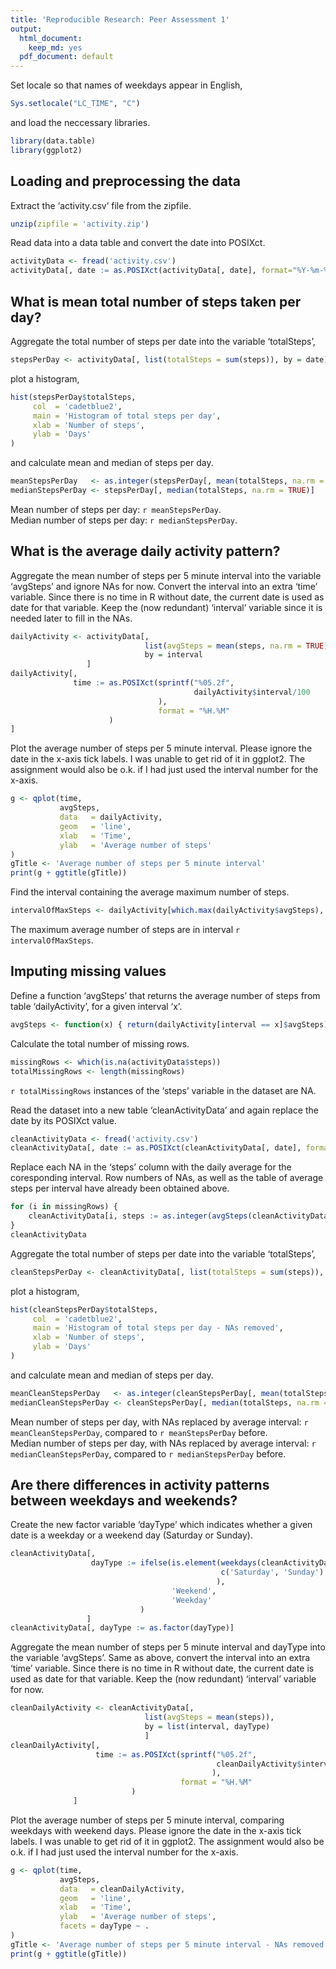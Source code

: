 ```yaml
---
title: 'Reproducible Research: Peer Assessment 1'
output:
  html_document:
    keep_md: yes
  pdf_document: default
---
```

Set locale so that names of weekdays appear in English,
```r
Sys.setlocale("LC_TIME", "C")
```
and load the neccessary libraries.
```r
library(data.table)
library(ggplot2)
```


## Loading and preprocessing the data
Extract the 'activity.csv' file from the zipfile.
```r
unzip(zipfile = 'activity.zip')
```
Read data into a data table and convert the date into POSIXct.
```r
activityData <- fread('activity.csv')
activityData[, date := as.POSIXct(activityData[, date], format="%Y-%m-%d")]
```


## What is mean total number of steps taken per day?
Aggregate the total number of steps per date into the variable 'totalSteps',
```r
stepsPerDay <- activityData[, list(totalSteps = sum(steps)), by = date]
```
plot a histogram,
```r
hist(stepsPerDay$totalSteps, 
     col  = 'cadetblue2',
     main = 'Histogram of total steps per day',
     xlab = 'Number of steps',
     ylab = 'Days'
)
```

and calculate mean and median of steps per day.
```r
meanStepsPerDay   <- as.integer(stepsPerDay[, mean(totalSteps, na.rm = TRUE)])
medianStepsPerDay <- stepsPerDay[, median(totalSteps, na.rm = TRUE)]
```
Mean number of steps per day: `r meanStepsPerDay`.   
Median number of steps per day: `r medianStepsPerDay`.

## What is the average daily activity pattern?
Aggregate the mean number of steps per 5 minute interval into the 
variable 'avgSteps' and ignore NAs for now. Convert the interval into an extra 
'time' variable. Since there is no time in R without date, the current date is
used as date for that variable. Keep the (now redundant) 'interval' variable 
since it is needed later to fill in the NAs. 
```r
dailyActivity <- activityData[, 
                              list(avgSteps = mean(steps, na.rm = TRUE)), 
                              by = interval
                 ]
dailyActivity[, 
              time := as.POSIXct(sprintf("%05.2f", 
                                         dailyActivity$interval/100
                                 ), 
                                 format = "%H.%M"
                      )
]
```
Plot the average number of steps per 5 minute interval. Please ignore the date 
in the x-axis tick labels. I was unable to get rid of it in ggplot2. The 
assignment would also be o.k. if I had just used the interval number for the 
x-axis.
```r
g <- qplot(time, 
           avgSteps, 
           data   = dailyActivity, 
           geom   = 'line',
           xlab   = 'Time',
           ylab   = 'Average number of steps'
)
gTitle <- 'Average number of steps per 5 minute interval'
print(g + ggtitle(gTitle))
```   

Find the interval containing the average maximum number of steps.
```r
intervalOfMaxSteps <- dailyActivity[which.max(dailyActivity$avgSteps), interval]
```
The maximum average number of steps are in interval `r intervalOfMaxSteps`.

## Imputing missing values
Define a function 'avgSteps' that returns the average number of steps 
from table 'dailyActivity', for a given interval 'x'.
```r
avgSteps <- function(x) { return(dailyActivity[interval == x]$avgSteps) }
```
Calculate the total number of missing rows.
```r
missingRows <- which(is.na(activityData$steps))
totalMissingRows <- length(missingRows)
```
`r totalMissingRows` instances of the 'steps' variable in the dataset are NA.

Read the dataset into a new table 'cleanActivityData' and again replace the date
by its POSIXct value.
```r
cleanActivityData <- fread('activity.csv')
cleanActivityData[, date := as.POSIXct(cleanActivityData[, date], format="%Y-%m-%d")]
```
Replace each NA in the 'steps' column with the daily average for the
coresponding interval. Row numbers of NAs, as well as the table of average steps
per interval have already been obtained above.
```r
for (i in missingRows) {
    cleanActivityData[i, steps := as.integer(avgSteps(cleanActivityData[i, interval]))]
}
cleanActivityData
```
Aggregate the total number of steps per date into the variable 'totalSteps',
```r
cleanStepsPerDay <- cleanActivityData[, list(totalSteps = sum(steps)), by = date]
```
plot a histogram,
```r
hist(cleanStepsPerDay$totalSteps, 
     col  = 'cadetblue2',
     main = 'Histogram of total steps per day - NAs removed',
     xlab = 'Number of steps',
     ylab = 'Days'
)
```

and calculate mean and median of steps per day.
```r
meanCleanStepsPerDay   <- as.integer(cleanStepsPerDay[, mean(totalSteps, na.rm = TRUE)])
medianCleanStepsPerDay <- cleanStepsPerDay[, median(totalSteps, na.rm = TRUE)]
```
Mean number of steps per day, with NAs replaced by average interval:
`r meanCleanStepsPerDay`, compared to `r meanStepsPerDay` before.  
Median number of steps per day, with NAs replaced by average interval:
`r medianCleanStepsPerDay`, compared to `r medianStepsPerDay` before.  

## Are there differences in activity patterns between weekdays and weekends?
Create the new factor variable 'dayType' which indicates whether a given date
is a weekday or a weekend day (Saturday or Sunday).
```r
cleanActivityData[, 
                  dayType := ifelse(is.element(weekdays(cleanActivityData[, date]), 
                                               c('Saturday', 'Sunday')
                                              ), 
                                    'Weekend', 
                                    'Weekday'
                             )
                 ]
cleanActivityData[, dayType := as.factor(dayType)]
```
Aggregate the mean number of steps per 5 minute interval and dayType into the 
variable 'avgSteps'. Same as above, convert the interval into an extra 
'time' variable. Since there is no time in R without date, the current date is
used as date for that variable. Keep the (now redundant) 'interval' variable 
for now.
```r

cleanDailyActivity <- cleanActivityData[, 
                              list(avgSteps = mean(steps)), 
                              by = list(interval, dayType)
                              ]
cleanDailyActivity[, 
                   time := as.POSIXct(sprintf("%05.2f", 
                                              cleanDailyActivity$interval/100
                                             ), 
                                      format = "%H.%M"
                           )
              ]
```
Plot the average number of steps per 5 minute interval, comparing weekdays with
weekend days. Please ignore the date in the x-axis tick labels. I was unable to 
get rid of it in ggplot2. The assignment would also be o.k. if I had just used 
the interval number for the x-axis.
```r

g <- qplot(time, 
           avgSteps, 
           data   = cleanDailyActivity, 
           geom   = 'line',
           xlab   = 'Time',
           ylab   = 'Average number of steps',
           facets = dayType ~ .
)
gTitle <- 'Average number of steps per 5 minute interval - NAs removed'
print(g + ggtitle(gTitle))
```
